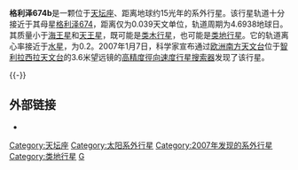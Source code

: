 {{Infobox Planet
| bgcolour = #A0B0FF
| image =
| caption =
| name = 格利泽674b
| parent star = yes
| star = 格利泽674
| planet = 
| constell = 天坛座
| distance = 14.8 ± 0.1光年
| RA = {{RA|17|28|39.9463}}
| DEC = {{DEC|–46|53|42.685}}
| class = M3V
| discovery = yes
| discovery_ref = 
| discoverer = Bonfils et al.
| discovered = 2007年1月7日
| discovery_method = 视向速度法
| semimajor = 0.039天文单位
| semiminor = 
| orbital_circ = 
| eccentricity = 0.2 ± 0.02
| period = 4.6938 ± 0.007地球日
| inclination = 
| long_periastron = 6 ± 200°
| time_periastron = 2453780.085 ± 0.078儒略日
| semi-amp = 8.70 ± 0.19m/s
| physical_characteristics = yes
| mean_radius = 
| density = 
| surface_grav = 
| mass = 
| minimum_mass = 0.037[[木星质量|''M''<sub>''J''</sub>]]
| single_temperature = 
| magnitude =
}}

'''格利泽674b'''是一颗位于[[天坛座|天坛座]]、距离地球约15光年的系外行星。该行星轨道十分接近于其母星[[格利泽674|格利泽674]]，距离仅为0.039天文单位，轨道周期为4.6938地球日。其质量小于[[海王星|海王星]]和[[天王星|天王星]]，既可能是[[类木行星|类木行星]]，也可能是[[类地行星|类地行星]]。它的轨道离心率接近于[[水星|水星]]，为0.2。2007年1月7日，科学家宣布通过[[欧洲南方天文台|欧洲南方天文台]]位于[[智利|智利]][[拉西拉天文台|拉西拉天文台]]的3.6米望远镜的[[高精度徑向速度行星搜索器|高精度徑向速度行星搜索器]]发现了该行星。

{{-}}
== 外部链接 ==
* {{cite web | url=http://media4.obspm.fr/exoplanets/base/etoile.php?nom=GJ+674 | title=GJ 674 | work=Exoplanets | access-date=2009-06-15 | archive-url=https://web.archive.org/web/20091125003458/http://media4.obspm.fr/exoplanets/base/etoile.php?nom=GJ+674 | archive-date=2009-11-25 | dead-url=yes }}
{{Sky|17|28|39.9463|-|46|53|42.685|14.8}}
[[Category:天坛座|Category:天坛座]]
[[Category:太阳系外行星|Category:太阳系外行星]]
[[Category:2007年发现的系外行星|Category:2007年发现的系外行星]]
[[Category:类地行星|Category:类地行星]]
[[Category:熱海王星|G]]
{{系外行星小作品}}